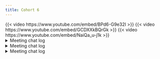 ```yaml
---
title: Cohort 6
---
```

{{< video https://www.youtube.com/embed/BPd6-G9e32I >}}
{{< video https://www.youtube.com/embed/GCDXXkBQrGk >}}
{{< video https://www.youtube.com/embed/NaiQa_u-j1k >}}
<details>
<summary> Meeting chat log </summary>
```
00:01:11	Oluwafemi Oyedele:	Hi, Good evening
00:01:22	Federica Gazzelloni:	Hello!
00:43:19	Federica Gazzelloni:	https://r4ds.github.io/bookclub-Advanced_R/QandA/docs/welcome.html
00:52:48	Priyanka:	sounds good actually
00:52:59	Federica Gazzelloni:	👍🏻
```
</details>
<details>
<summary> Meeting chat log </summary>
```
00:09:30	Oluwafemi Oyedele:	Hi, Good evening
00:10:41	Federica Gazzelloni:	Hi
00:14:40	Federica Gazzelloni:	that's great!
00:54:24	Trevin:	Also, sorry if you are repeating 🙂
00:54:52	Arthur Shaw:	@ryan, thank you so much for the awesome synthesis! Could you share your reference list? I'd love to dive more deeply into the material you presented.
00:57:02	Ryan Metcalf:	https://cran.r-project.org/doc/manuals/r-release/R-lang.pdf
00:59:32	Trevin:	https://github.com/COHHIO/RmData
01:01:48	Ryan Metcalf:	https://mastering-shiny.org/
01:02:02	Ryan Metcalf:	https://engineering-shiny.org/
01:02:15	Arthur Shaw:	@trevin, if you get bored with beepr, move to BRRR ;)
01:02:16	Arthur Shaw:	https://github.com/brooke-watson/BRRR
01:09:27	Ryan Metcalf:	This is amazing Trevin! I'll take a closer look. Is it ok to reach out to you with any questions?
01:09:43	Trevin:	Yeah, feel free to reach out
```
</details>
<details>
<summary> Meeting chat log </summary>
```
00:05:34	Trevin:	I didn't catch that
00:06:02	priyanka gagneja:	i won't be presenting I said .. so you two have the stage
00:08:39	Federica Gazzelloni:	no worries
00:08:46	Federica Gazzelloni:	next time you do it
00:08:56	Federica Gazzelloni:	did you sign up?
00:09:45	Trevin:	Discord is free: https://discord.gg/rstudioconf2022
00:10:04	Trevin:	Free stream link: https://www.rstudio.com/conference/stream
00:24:32	Arthur Shaw:	Maybe silly question: is the magrittr pipe an infix function?
00:32:15	Trevin:	https://colinfay.me/playing-r-infix-functions/
00:33:23	Arthur Shaw:	Maybe another example of an infix function: lubridate's `%within%`
00:33:47	Trevin:	That's a good one too ^
00:33:55	priyanka gagneja:	yes within would be good.
00:40:13	Arthur Shaw:	no
00:49:50	Arthur Shaw:	Sorry for dropping in and out. My WiFi router is having issues today--maybe is failing.
01:08:59	Trevin:	Looking forward to it 🙂
```
</details>
